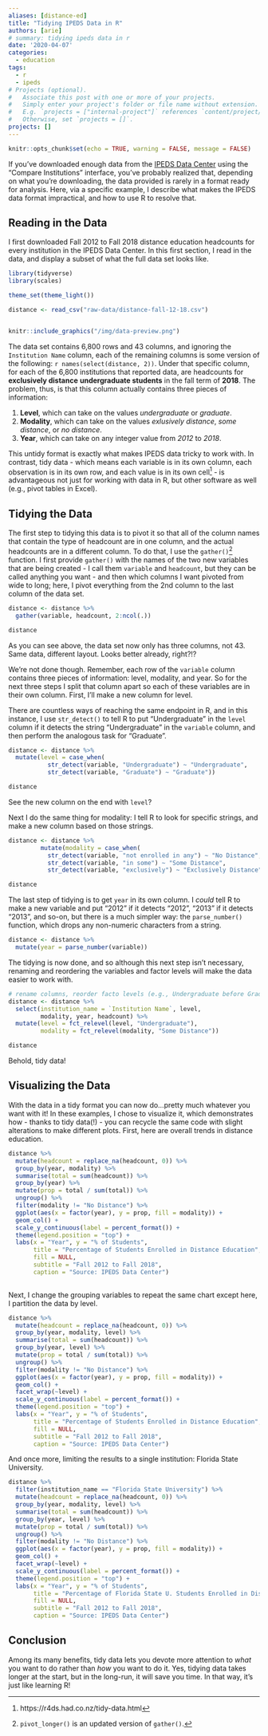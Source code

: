 ```yaml
---
aliases: [distance-ed]
title: "Tidying IPEDS Data in R"
authors: [arie]
# summary: tidying ipeds data in r
date: '2020-04-07'
categories:
  - education
tags:
  - r
  - ipeds
# Projects (optional).
#   Associate this post with one or more of your projects.
#   Simply enter your project's folder or file name without extension.
#   E.g. `projects = ["internal-project"]` references `content/project/deep-learning/index.md`.
#   Otherwise, set `projects = []`.
projects: []
---
```


```r

knitr::opts_chunk$set(echo = TRUE, warning = FALSE, message = FALSE)

```

If you've downloaded enough data from the [IPEDS Data Center](https://nces.ed.gov/ipeds/use-the-data) using the "Compare Institutions" interface, you've probably realized that, depending on what you're downloading, the data provided is rarely in a format ready for analysis. Here, via a specific example, I describe what makes the IPEDS data format impractical, and how to use R to resolve that.

## Reading in the Data

I first downloaded Fall 2012 to Fall 2018 distance education headcounts for every institution in the IPEDS Data Center. In this first section, I read in the data, and display a subset of what the full data set looks like.

```r

library(tidyverse)
library(scales)

theme_set(theme_light())

distance <- read_csv("raw-data/distance-fall-12-18.csv")



```

```r
knitr::include_graphics("/img/data-preview.png")
```


The data set contains 6,800 rows and 43 columns, and ignoring the `Institution Name` column, each of the remaining columns is some version of the following: ``r names(select(distance, 2))``. Under that specific column, for each of the 6,800 institutions that reported data, are headcounts for **exclusively distance** **undergraduate students** in the fall term of **2018**. The problem, thus, is that this column actually contains three pieces of information:
  
  1. **Level**, which can take on the values *undergraduate* or *graduate*.
  2. **Modality**, which can take on the values *exlusively distance*, *some distance*, or *no distance*.
  3. **Year**, which can take on any integer value from *2012* to *2018*. 

This untidy format is exactly what makes IPEDS data tricky to work with. In contrast, tidy  data - which means each variable is in its own column, each observation is in its own row, and each value is in its own cell^[https://r4ds.had.co.nz/tidy-data.html] - is advantageous not just for working with data in R, but other software as well (e.g., pivot tables in Excel).

## Tidying the Data

The first step to tidying this data is to pivot it so that all of the column names that contain the type of headcount are in one column, and the actual headcounts are in a different column. To do that, I use the `gather()`^[`pivot_longer()` is an updated version of `gather()`.] function. I first provide `gather()` with the names of the two new variables that are being created - I call them `variable` and `headcount`, but they can be called anything you want - and then which columns I want pivoted from wide to long; here, I pivot everything from the 2nd column to the last column of the data set.

```r

distance <- distance %>% 
  gather(variable, headcount, 2:ncol(.))

distance

```

As you can see above, the data set now only has three columns, not 43. Same data, different layout. Looks better already, right?!?

We're not done though. Remember, each row of the `variable` column contains three pieces of information: level, modality, and year. So for the next three steps I split that column apart so each of these variables are in their own column. First, I'll make a new column for level.

There are countless ways of reaching the same endpoint in R, and in this instance, I use `str_detect()` to tell R to put "Undergraduate" in the `level` column if it detects the string "Undergraduate" in the `variable` column, and then perform the analogous task for "Graduate".

```r

distance <- distance %>% 
  mutate(level = case_when(
           str_detect(variable, "Undergraduate") ~ "Undergraduate",
           str_detect(variable, "Graduate") ~ "Graduate"))

distance
```

See the new column on the end with `level`? 

Next I do the same thing for modality: I tell R to look for specific strings, and make a new column based on those strings.

```r

distance <- distance %>% 
         mutate(modality = case_when(
           str_detect(variable, "not enrolled in any") ~ "No Distance",
           str_detect(variable, "in some") ~ "Some Distance",
           str_detect(variable, "exclusively") ~ "Exclusively Distance"))

distance

```

The last step of tidying is to get `year` in its own column. I *could* tell R to make a new variable and put "2012" if it detects "2012", "2013" if it detects "2013", and so-on, but there is a much simpler way: the `parse_number()` function, which drops any non-numeric characters from a string.

```r
distance <- distance %>% 
  mutate(year = parse_number(variable))
```

The tidying is now done, and so although this next step isn't necessary, renaming and reordering the variables and factor levels will make the data easier to work with.

```r

# rename columns, reorder facto levels (e.g., Undergraduate before Graduate)
distance <- distance %>%
  select(institution_name = `Institution Name`, level,
         modality, year, headcount) %>% 
  mutate(level = fct_relevel(level, "Undergraduate"),
         modality = fct_relevel(modality, "Some Distance")) 

distance
```

Behold, tidy data!

## Visualizing the Data

With the data in a tidy format you can now do...pretty much whatever you want with it! In these examples, I chose to visualize it, which demonstrates how - thanks to tidy data(!) - you can recycle the same code with slight alterations to make different plots.
First, here are overall trends in distance education.

```r

distance %>% 
  mutate(headcount = replace_na(headcount, 0)) %>% 
  group_by(year, modality) %>% 
  summarise(total = sum(headcount)) %>% 
  group_by(year) %>% 
  mutate(prop = total / sum(total)) %>% 
  ungroup() %>% 
  filter(modality != "No Distance") %>% 
  ggplot(aes(x = factor(year), y = prop, fill = modality)) +
  geom_col() +
  scale_y_continuous(label = percent_format()) +
  theme(legend.position = "top") +
  labs(x = "Year", y = "% of Students",
       title = "Percentage of Students Enrolled in Distance Education",
       fill = NULL,
       subtitle = "Fall 2012 to Fall 2018",
       caption = "Source: IPEDS Data Center")
 

```

Next, I change the grouping variables to repeat the same chart except here, I partition the data by level.

```r

distance %>% 
  mutate(headcount = replace_na(headcount, 0)) %>% 
  group_by(year, modality, level) %>% 
  summarise(total = sum(headcount)) %>% 
  group_by(year, level) %>% 
  mutate(prop = total / sum(total)) %>% 
  ungroup() %>% 
  filter(modality != "No Distance") %>% 
  ggplot(aes(x = factor(year), y = prop, fill = modality)) +
  geom_col() +
  facet_wrap(~level) +
  scale_y_continuous(label = percent_format()) +
  theme(legend.position = "top") +
  labs(x = "Year", y = "% of Students",
       title = "Percentage of Students Enrolled in Distance Education",
       fill = NULL,
       subtitle = "Fall 2012 to Fall 2018",
       caption = "Source: IPEDS Data Center")

```

And once more, limiting the results to a single institution: Florida State University.

```r

distance %>% 
  filter(institution_name == "Florida State University") %>% 
  mutate(headcount = replace_na(headcount, 0)) %>% 
  group_by(year, modality, level) %>% 
  summarise(total = sum(headcount)) %>% 
  group_by(year, level) %>% 
  mutate(prop = total / sum(total)) %>% 
  ungroup() %>% 
  filter(modality != "No Distance") %>% 
  ggplot(aes(x = factor(year), y = prop, fill = modality)) +
  geom_col() +
  facet_wrap(~level) +
  scale_y_continuous(label = percent_format()) +
  theme(legend.position = "top") +
  labs(x = "Year", y = "% of Students",
       title = "Percentage of Florida State U. Students Enrolled in Distance Education",
       fill = NULL,
       subtitle = "Fall 2012 to Fall 2018",
       caption = "Source: IPEDS Data Center")
```

## Conclusion

Among its many benefits, tidy data lets you devote more attention to *what* you want to do rather than *how* you want to do it. Yes, tidying data takes longer at the start, but in the long-run, it will save you time. In that way, it's just like learning R!
